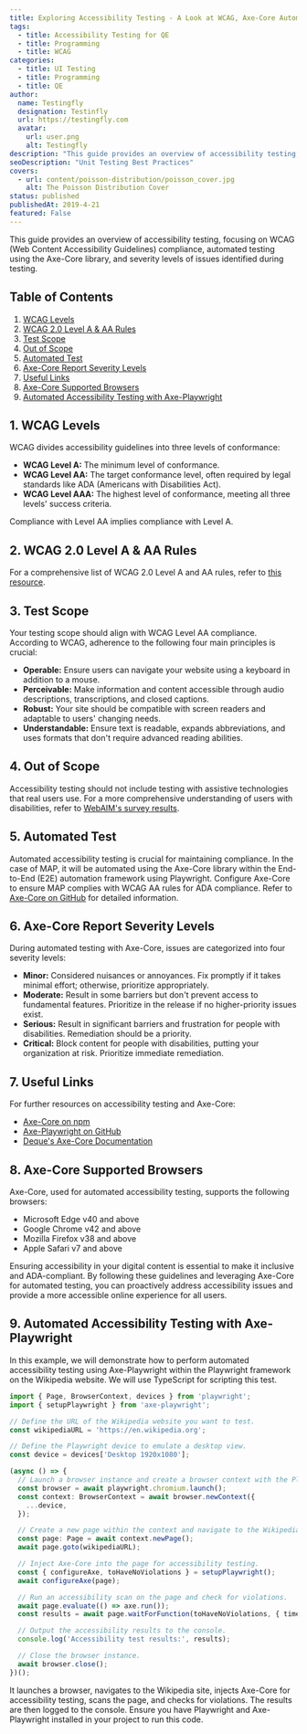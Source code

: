 ```yaml
---
title: Exploring Accessibility Testing - A Look at WCAG, Axe-Core Automation, and Issue Severity Levels
tags:
  - title: Accessibility Testing for QE
  - title: Programming
  - title: WCAG
categories:
  - title: UI Testing
  - title: Programming
  - title: QE
author:
  name: Testingfly
  designation: Testinfly
  url: https://testingfly.com
  avatar:
    url: user.png
    alt: Testingfly
description: "This guide provides an overview of accessibility testing, focusing on WCAG (Web Content Accessibility Guidelines) compliance, automated testing using the Axe-Core library, and severity levels of issues identified during testing."
seoDescription: "Unit Testing Best Practices"
covers:
  - url: content/poisson-distribution/poisson_cover.jpg
    alt: The Poisson Distribution Cover
status: published
publishedAt: 2019-4-21
featured: False
---
```


This guide provides an overview of accessibility testing, focusing on WCAG (Web Content Accessibility Guidelines) compliance, automated testing using the Axe-Core library, and severity levels of issues identified during testing.

## Table of Contents
1. [WCAG Levels](#wcag-levels)
2. [WCAG 2.0 Level A & AA Rules](#wcag-rules)
3. [Test Scope](#test-scope)
4. [Out of Scope](#out-of-scope)
5. [Automated Test](#automated-test)
6. [Axe-Core Report Severity Levels](#severity-levels)
7. [Useful Links](#useful-links)
8. [Axe-Core Supported Browsers](#supported-browsers)
9. [Automated Accessibility Testing with Axe-Playwright](#example)

## 1. WCAG Levels <a name="wcag-levels"></a>

WCAG divides accessibility guidelines into three levels of conformance:

- **WCAG Level A:** The minimum level of conformance.
- **WCAG Level AA:** The target conformance level, often required by legal standards like ADA (Americans with Disabilities Act).
- **WCAG Level AAA:** The highest level of conformance, meeting all three levels' success criteria.

Compliance with Level AA implies compliance with Level A.

## 2. WCAG 2.0 Level A & AA Rules <a name="wcag-rules"></a>

For a comprehensive list of WCAG 2.0 Level A and AA rules, refer to [this resource](https://github.com/dequelabs/axe-core/blob/develop/doc/rule-descriptions.md#wcag-20-level-a--aa-rules).

## 3. Test Scope <a name="test-scope"></a>

Your testing scope should align with WCAG Level AA compliance. According to WCAG, adherence to the following four main principles is crucial:

- **Operable:** Ensure users can navigate your website using a keyboard in addition to a mouse.
- **Perceivable:** Make information and content accessible through audio descriptions, transcriptions, and closed captions.
- **Robust:** Your site should be compatible with screen readers and adaptable to users' changing needs.
- **Understandable:** Ensure text is readable, expands abbreviations, and uses formats that don't require advanced reading abilities.

## 4. Out of Scope <a name="out-of-scope"></a>

Accessibility testing should not include testing with assistive technologies that real users use. For a more comprehensive understanding of users with disabilities, refer to [WebAIM's survey results](https://webaim.org/projects/screenreadersurvey7/).

## 5. Automated Test <a name="automated-test"></a>

Automated accessibility testing is crucial for maintaining compliance. In the case of MAP, it will be automated using the Axe-Core library within the End-to-End (E2E) automation framework using Playwright. Configure Axe-Core to ensure MAP complies with WCAG AA rules for ADA compliance. Refer to [Axe-Core on GitHub](https://github.com/dequelabs/axe-core) for detailed information.

## 6. Axe-Core Report Severity Levels <a name="severity-levels"></a>

During automated testing with Axe-Core, issues are categorized into four severity levels:

- **Minor:** Considered nuisances or annoyances. Fix promptly if it takes minimal effort; otherwise, prioritize appropriately.
- **Moderate:** Result in some barriers but don't prevent access to fundamental features. Prioritize in the release if no higher-priority issues exist.
- **Serious:** Result in significant barriers and frustration for people with disabilities. Remediation should be a priority.
- **Critical:** Block content for people with disabilities, putting your organization at risk. Prioritize immediate remediation.

## 7. Useful Links <a name="useful-links"></a>

For further resources on accessibility testing and Axe-Core:

- [Axe-Core on npm](https://www.npmjs.com/package/axe-core)
- [Axe-Playwright on GitHub](https://github.com/abhinaba-ghosh/axe-playwright)
- [Deque's Axe-Core Documentation](https://www.deque.com/axe/core-documentation/api-documentation/)

## 8. Axe-Core Supported Browsers <a name="supported-browsers"></a>

Axe-Core, used for automated accessibility testing, supports the following browsers:

- Microsoft Edge v40 and above
- Google Chrome v42 and above
- Mozilla Firefox v38 and above
- Apple Safari v7 and above

Ensuring accessibility in your digital content is essential to make it inclusive and ADA-compliant. By following these guidelines and leveraging Axe-Core for automated testing, you can proactively address accessibility issues and provide a more accessible online experience for all users.


## 9. Automated Accessibility Testing with Axe-Playwright <a name="example"></a>

In this example, we will demonstrate how to perform automated accessibility testing using Axe-Playwright within the Playwright framework on the Wikipedia website. We will use TypeScript for scripting this test.

```typescript
import { Page, BrowserContext, devices } from 'playwright';
import { setupPlaywright } from 'axe-playwright';

// Define the URL of the Wikipedia website you want to test.
const wikipediaURL = 'https://en.wikipedia.org';

// Define the Playwright device to emulate a desktop view.
const device = devices['Desktop 1920x1080'];

(async () => {
  // Launch a browser instance and create a browser context with the Playwright device configuration.
  const browser = await playwright.chromium.launch();
  const context: BrowserContext = await browser.newContext({
    ...device,
  });

  // Create a new page within the context and navigate to the Wikipedia website.
  const page: Page = await context.newPage();
  await page.goto(wikipediaURL);

  // Inject Axe-Core into the page for accessibility testing.
  const { configureAxe, toHaveNoViolations } = setupPlaywright();
  await configureAxe(page);

  // Run an accessibility scan on the page and check for violations.
  await page.evaluate(() => axe.run());
  const results = await page.waitForFunction(toHaveNoViolations, { timeout: 5000 });

  // Output the accessibility results to the console.
  console.log('Accessibility test results:', results);

  // Close the browser instance.
  await browser.close();
})();
```

It launches a browser, navigates to the Wikipedia site, injects Axe-Core for accessibility testing, scans the page, and checks for violations. The results are then logged to the console. Ensure you have Playwright and Axe-Playwright installed in your project to run this code.